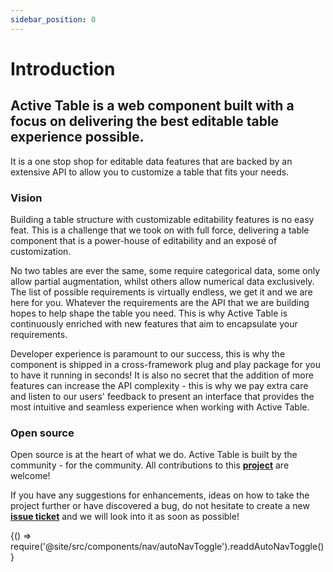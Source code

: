 ```yaml
---
sidebar_position: 0
---
```


# Introduction

<h2 id="#heading-id">
  Active Table is a web component built with a focus on delivering the best editable table experience possible.
</h2>

It is a one stop shop for editable data features that are backed by an extensive API to allow you to customize a table that fits your needs.

### Vision

Building a table structure with customizable editability features is no easy feat. This is a challenge that we took on with full force, delivering a table
component that is a power-house of editability and an exposé of customization.

No two tables are ever the same, some require categorical data, some only allow partial augmentation, whilst others allow numerical data exclusively.
The list of possible requirements is virtually endless, we get it and we are here for you. Whatever the requirements are the API that we are building hopes to help
shape the table you need. This is why Active Table is continuously enriched with new features that aim to encapsulate your requirements.

Developer experience is paramount to our success, this is why the component is shipped in a cross-framework plug and play package for you to have it running in seconds!
It is also no secret that the addition of more features can increase the API complexity - this is why we pay extra care and listen to our users' feedback to present
an interface that provides the most intuitive and seamless experience when working with Active Table.

### Open source

Open source is at the heart of what we do. Active Table is built by the community - for the community. All contributions to this [**project**](https://github.com/OvidijusParsiunas/active-table) are welcome!

If you have any suggestions for enhancements, ideas on how to take the project further or have discovered a bug, do not hesitate to create a new [**issue ticket**](https://github.com/OvidijusParsiunas/active-table/issues/new/choose) and we will look into it as soon as possible!


<BrowserOnly>{() => require('@site/src/components/nav/autoNavToggle').readdAutoNavToggle()}</BrowserOnly>
